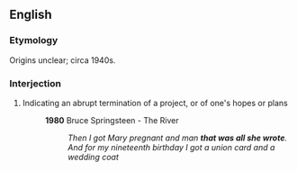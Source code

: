 ==English==
===Etymology===
Origins unclear; circa 1940s.
===Interjection===
{{en-intj|pos=[[that]][[-'s|'s]] [[all]] [[she]] [[wrote]]}}

# Indicating an abrupt termination of a project, or of one's hopes or plans
#:'''1980''' Bruce Springsteen - The River
#::''Then I got Mary pregnant and man '''that was all she wrote'''.''
#::''And for my nineteenth birthday I got a union card and a wedding coat''